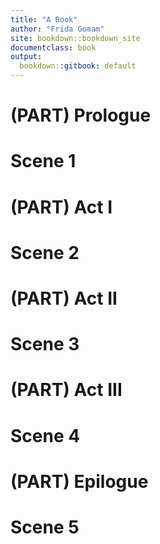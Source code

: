 ```yaml
---
title: "A Book"
author: "Frida Gomam"
site: bookdown::bookdown_site
documentclass: book
output:
  bookdown::gitbook: default
---
```


# (PART) Prologue {-}
# Scene 1
# (PART) Act I
# Scene 2
# (PART) Act II
# Scene 3
# (PART) Act III
# Scene 4
# (PART) Epilogue {-}
# Scene 5
